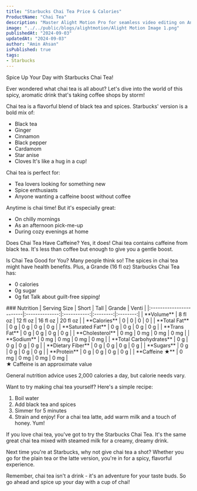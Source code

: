 ```yaml
---
title: "Starbucks Chai Tea Price & Calories"
ProductName: "Chai Tea" 
description: "Master Alight Motion Pro for seamless video editing on Android, iOS, and Tablets with our ultimate guide, unlocking advanced features and elevating your skills in 2024!"
image: "../../public/blogs/alightmotion/Alight Motion Image 1.png"
publishedAt: "2024-09-03"
updatedAt: "2024-09-03"
author: "Amin Ahsan"
isPublished: true
tags:
- Starbucks
---
```


Spice Up Your Day with Starbucks Chai Tea!

Ever wondered what chai tea is all about? Let's dive into the world of this spicy, aromatic drink that's taking coffee shops by storm!

Chai tea is a flavorful blend of black tea and spices. Starbucks' version is a bold mix of:
- Black tea
- Ginger
- Cinnamon
- Black pepper
- Cardamom
- Star anise
- Cloves
It's like a hug in a cup!

Chai tea is perfect for:
- Tea lovers looking for something new
- Spice enthusiasts
- Anyone wanting a caffeine boost without coffee

Anytime is chai time! But it's especially great:
- On chilly mornings
- As an afternoon pick-me-up
- During cozy evenings at home

Does Chai Tea Have Caffeine? Yes, it does! Chai tea contains caffeine from black tea. It's less than coffee but enough to give you a gentle boost.

Is Chai Tea Good for You? Many people think so! The spices in chai tea might have health benefits. Plus, a Grande (16 fl oz) Starbucks Chai Tea has:
- 0 calories
- 0g sugar
- 0g fat
Talk about guilt-free sipping!

<div className="table-container">
### Nutrition
| Serving Size            | Short          | Tall        | Grande   | Venti    |
|:------------------------|:--------------:|:-----------:|:--------:|:--------:|
| **Volume**              | 8 fl oz        | 12 fl oz    | 16 fl oz | 20 fl oz |
| **Calories**            |   0            |   0         |   0      |   0      |
| **Total Fat**           | 0 g            | 0 g        | 0 g     | 0 g     |
| **Saturated Fat**       | 0 g            | 0 g         | 0 g      | 0 g     |
| **Trans Fat**           | 0 g            | 0 g         | 0 g    | 0 g    |
| **Cholesterol**         | 0 mg          | 0 mg       | 0 mg    | 0 mg    |
| **Sodium**              | 0 mg          | 0 mg      | 0 mg   | 0 mg   |
| **Total Carbohydrates** | 0 g           | 0 g        | 0 g     | 0 g     |
| **Dietary Fiber**       | 0 g            | 0 g         | 0 g      | 0 g      |
| **Sugars**              | 0 g           | 0 g        | 0 g     | 0 g     |
| **Protein**             | 0 g            | 0 g         | 0 g     | 0 g     |
| **Caffeine ★**          | 0 mg          | 0 mg       | 0 mg   | 0 mg   |
</div>
★ Caffeine is an approximate value

General nutrition advice uses 2,000 calories a day, but calorie needs vary.

Want to try making chai tea yourself? Here's a simple recipe:
1. Boil water
2. Add black tea and spices
3. Simmer for 5 minutes
4. Strain and enjoy!
For a chai tea latte, add warm milk and a touch of honey. Yum!

If you love chai tea, you've got to try the Starbucks Chai Tea. It's the same great chai tea mixed with steamed milk for a creamy, dreamy drink.

Next time you're at Starbucks, why not give chai tea a shot? Whether you go for the plain tea or the latte version, you're in for a spicy, flavorful experience.

Remember, chai tea isn't a drink - it's an adventure for your taste buds. So go ahead and spice up your day with a cup of chai!


<style jsx>{`
  .table-container {
    overflow-x: auto;
    position: relative;
  }
  .table-container table {
    border-collapse: collapse;
    width: 30%;
  }
  .table-container th,
  .table-container td {
    border: 1px solid #ddd;
    padding: 2px;
    min-width: 30px;
    font-size: 11px;
  }
  .table-container th:first-child,
  .table-container td:first-child {
    position: sticky;
    left: 0;
    background-color: white;
    z-index: 1;
  }
  @media (max-width: 768px) {
    .table-container th:not(:first-child),
    .table-container td:not(:first-child) {
      min-width: 50px;
    }
  }
`}</style>
